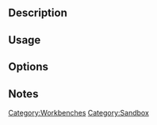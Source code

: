 {{Page in progress}}

{{Docnav
|
|[[FEM_MaterialSolid|Material for solid]]
|[[CfdOF_Workbench|CfdOF]]
|IconL=
|IconR=FEM_MaterialSolid.svg
|IconC=Workbench_CfdOF.svg
}}

{{GuiCommand
|Name=CfdOF CFD Solver
|MenuLocation=CfdOF → Solver job control
|Workbenches=[[CfdOF_Workbench|CfdOF]]
|Shortcut={{KEY|S}} {{KEY|C}}
}}

==Description==


==Usage==



==Options==


==Notes==





{{Docnav
|[[CAM_Workbench|CAM Workbench]]
|[[Draft_Workbench|Draft Workbench]]
|IconL=Workbench_CAM.svg
|IconR=Workbench_Draft.svg
}}

{{CfdOF Tools navi}}
{{Userdocnavi}}
[[Category:Workbenches]]

[[Category:Sandbox]]